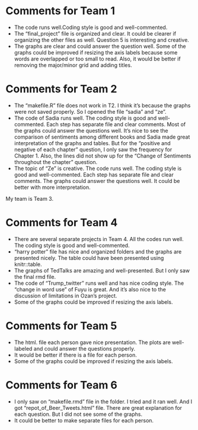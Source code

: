 Comments for Team 1
===================

-   The code runs well.Coding style is good and well-commented. 
-   The "final_project" file is organized and clear. It could be clearer if organizing the other files as well. Question 5 is interesting and creative. 
-   The graphs are clear and could answer the question well. Some of the graphs could be improved if resizing the axis labels because some words are overlapped or too small to read. Also, it would be better if removing the major/minor grid and adding titles. 

Comments for Team 2
===================

-   The "makefile.R" file does not work in T2. I think it's because the graphs were not saved properly. So I opened the file "sadia" and "ze". 
-   The code of Sadia runs well. The coding style is good and well-commented. Each step has separate file and clear comments. Most of the graphs could answer the questions well. It's nice to see the comparison of sentiments among different books and Sadia made great interpretation of the graphs and tables. But for the "positive and negative of each chapter" question, I only saw the frequency for Chapter 1. Also, the lines did not show up for the "Change of Sentiments throughout the chapter" question. 
-   The topic of "Ze" is creative. The code runs well. The coding style is good and well-commented. Each  step has separate file and clear comments. The graphs could answer the questions well. It could be better with more interpretation.

My team is Team 3.

Comments for Team 4
===================

-    There are several separate projects in Team 4. All the codes run well. The coding style is good and well-commented. 
-    "harry potter" file has nice and organized folders and the graphs are presented nicely. The table could have been presented using knitr::table.
-    The graphs of TedTalks are amazing and well-presented. But I only saw the final rmd file. 
-    The code of "Trump_twitter" runs well and has nice coding style. The "change in word use" of Fuyu is great. And it's also nice to the discussion of limitations in Ozan's project. 
-    Some of the graphs could be improved if resizing the axis labels.

Comments for Team 5
===================

-   The html. file each person gave nice presentation. The plots are well-labeled and could answer the questions properly. 
-   It would be better if there is a file for each person. 
-   Some of the graphs could be improved if resizing the axis labels.

Comments for Team 6
===================

-   I only saw on "makefile.rmd" file in the folder. I tried and it ran well. And I got           "repot_of_Beer_Tweets.html" file. There are great explanation for each question. But I did not see some of the graphs. 
-   It could be better to make separate files for each person. 